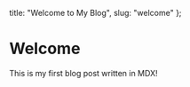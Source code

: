   title: "Welcome to My Blog",
  slug: "welcome"
};

# Welcome

This is my first blog post written in MDX!

